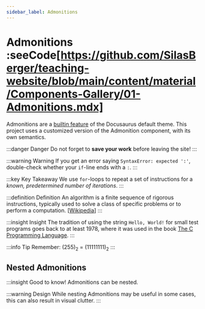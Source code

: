 ```yaml
---
sidebar_label: Admonitions
---
```


# Admonitions :seeCode[https://github.com/SilasBerger/teaching-website/blob/main/content/material/Components-Gallery/01-Admonitions.mdx]
Admonitions are a [builtin feature](https://docusaurus.io/docs/markdown-features/admonition) of the Docusaurus default theme. This project uses a customized version of
the Admonition component, with its own semantics.

:::danger Danger
Do not forget to **save your work** before leaving the site!
:::

:::warning Warning
If you get an error saying `SyntaxError: expected ':'`, double-check whether your `if`-line ends with a `:`.
:::

:::key Key Takeaway
We use `for`-loops to repeat a set of instructions for a _known, predetermined number of iterations_.
:::

:::definition Definition
An algorithm is a finite sequence of rigorous instructions, typically used to solve a class of specific problems or to
perform a computation. [[Wikipedia](https://en.wikipedia.org/wiki/Algorithm)]
:::

:::insight Insight
The tradition of using the string `Hello, World!` for small test programs goes back to at least 1978, where it was used
in the book [The C Programming Language](https://en.wikipedia.org/wiki/The_C_Programming_Language).
:::

:::info Tip
Remember: (255)<sub>2</sub> = (11111111)<sub>2</sub>
:::

## Nested Admonitions
:::insight Good to know!
Admonitions can be nested.

:::warning Design
While nesting Admonitions may be useful in some cases, this can also result in visual clutter.
:::

